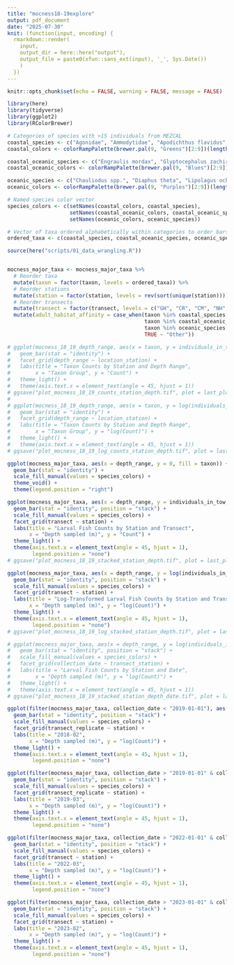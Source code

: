 ```yaml
---
title: "mocness18-19explore"
output: pdf_document
date: "2025-07-30"
knit: (function(input, encoding) {
  rmarkdown::render(
    input,
    output_dir = here::here("output"),
    output_file = paste0(xfun::sans_ext(input), '_', Sys.Date())
    )
  })
---
```


```r
knitr::opts_chunk$set(echo = FALSE, warning = FALSE, message = FALSE)
```

```r
library(here)
library(tidyverse)
library(ggplot2)
library(RColorBrewer)
```

```r
# Categories of species with >15 individuals from MEZCAL
coastal_species <- c("Agonidae", "Ammodytidae", "Apodichthus flavidus", "Artedius spp.", "Citharichthys spp.", "Cottidae", "Gobiidae", "Hemilepidotus spp.", "Hexagrammidae", "Isopsetta isolepis", "Liparis spp.", "Microgadus proximus", "Ophiodon elongatus", "Osmeridae", "Parophrys vetulus", "Pholidae", "Plectobranchus evides", "Psettichthys melanostictus", "Scorpaenichthys marmoratus", "Sebastes spp.", "Xiphister atrophurpureus")
coastal_colors <- colorRampPalette(brewer.pal(9, "Greens")[2:9])(length(coastal_species))

coastal_oceanic_species <- c("Engraulis mordax", "Glyptocephalus zachirus", "Lestidiops ringens", "Lyopsetta exilis", "Sardinops sagax", "Sebastolobus spp.")
coastal_oceanic_colors <- colorRampPalette(brewer.pal(9, "Blues")[2:9])(length(coastal_oceanic_species))

oceanic_species <- c("Chauliodus spp.", "Diaphus theta", "Lipolagus ochotensis", "Myctophidae", "Protomyctophum crockeri", "Stenobrachius leucopsarus", "Tarletonbeania crenularis")
oceanic_colors <- colorRampPalette(brewer.pal(9, "Purples")[2:9])(length(oceanic_species))

# Named species color vector
species_colors <- c(setNames(coastal_colors, coastal_species),
                    setNames(coastal_oceanic_colors, coastal_oceanic_species),
                    setNames(oceanic_colors, oceanic_species))

# Vector of taxa ordered alphabetically within categories to order bars and figure legends
ordered_taxa <- c(coastal_species, coastal_oceanic_species, oceanic_species)

```

```r
source(here("scripts/01_data_wrangling.R"))
```

```r

```

```r
mocness_major_taxa <- mocness_major_taxa %>%
  # Reorder taxa
  mutate(taxon = factor(taxon, levels = ordered_taxa)) %>%
  # Reorder stations
  mutate(station = factor(station, levels = rev(sort(unique(station))))) %>%
  # Reorder transects
  mutate(transect = factor(transect, levels = c("GH", "CR", "CM", "NH", "HH", "RR", "TR")))  %>%
  mutate(adult_habitat_affinity = case_when(taxon %in% coastal_species ~ "Coastal",
                                            taxon %in% coastal_oceanic_species ~ "Coastal-oceanic",
                                            taxon %in% oceanic_species ~ "Oceanic",
                                            TRUE ~ "Other"))
```

```r
# ggplot(mocness_18_19_depth_range, aes(x = taxon, y = individuals_in_tow)) +
#   geom_bar(stat = "identity") +
#   facet_grid(depth_range ~ location_station) +
#   labs(title = "Taxon Counts by Station and Depth Range",
#        x = "Taxon Group", y = "Count") +
#   theme_light() +
#   theme(axis.text.x = element_text(angle = 45, hjust = 1))
# ggsave("plot_mocness_18_19_counts_station_depth.tif", plot = last_plot(), device = "tiff", path=here("output"), width = 36, height = 6, units = "in", dpi = 300)
# 
# ggplot(mocness_18_19_depth_range, aes(x = taxon, y = log(individuals_in_tow))) +
#   geom_bar(stat = "identity") +
#   facet_grid(depth_range ~ location_station) +
#   labs(title = "Taxon Counts by Station and Depth Range",
#        x = "Taxon Group", y = "log(Count)") +
#   theme_light() +
#   theme(axis.text.x = element_text(angle = 45, hjust = 1))
# ggsave("plot_mocness_18_19_log_counts_station_depth.tif", plot = last_plot(), device = "tiff", path=here("output"), width = 36, height = 6, units = "in", dpi = 300)
```

```r
ggplot(mocness_major_taxa, aes(x = depth_range, y = 0, fill = taxon)) +
  geom_bar(stat = "identity") +
  scale_fill_manual(values = species_colors) +
  theme_void() +
  theme(legend.position = "right")

```

```r
ggplot(mocness_major_taxa, aes(x = depth_range, y = individuals_in_tow, fill = taxon)) +
  geom_bar(stat = "identity", position = "stack") +
  scale_fill_manual(values = species_colors) +
  facet_grid(transect ~ station) +
  labs(title = "Larval Fish Counts by Station and Transect",
       x = "Depth sampled (m)", y = "Count") +
  theme_light() +
  theme(axis.text.x = element_text(angle = 45, hjust = 1),
        legend.position = "none")
# ggsave("plot_mocness_18_19_stacked_station_depth.tif", plot = last_plot(), device = "tiff", path=here("output"), width = 10, height = 6, units = "in", dpi = 300)

ggplot(mocness_major_taxa, aes(x = depth_range, y = log(individuals_in_tow), fill = taxon)) +
  geom_bar(stat = "identity", position = "stack") +
  scale_fill_manual(values = species_colors) +
  facet_grid(transect ~ station) +
  labs(title = "Log-Transformed Larval Fish Counts by Station and Transect",
       x = "Depth sampled (m)", y = "log(Count)") +
  theme_light() +
  theme(axis.text.x = element_text(angle = 45, hjust = 1),
        legend.position = "none")
# ggsave("plot_mocness_18_19_log_stacked_station_depth.tif", plot = last_plot(), device = "tiff", path=here("output"), width = 10, height = 6, units = "in", dpi = 300)

# ggplot(mocness_major_taxa, aes(x = depth_range, y = log(individuals_in_tow), fill = taxon)) +
#   geom_bar(stat = "identity", position = "stack") +
#   scale_fill_manual(values = species_colors) +
#   facet_grid(collection_date ~ transect_station) +
#   labs(title = "Larval Fish Counts by Station and Date",
#        x = "Depth sampled (m)", y = "log(Count)") +
#   theme_light() +
#   theme(axis.text.x = element_text(angle = 45, hjust = 1))
# ggsave("plot_mocness_18_19_stacked_station_depth_date.tif", plot = last_plot(), device = "tiff", path=here("output"), width = 45, height = 45, units = "in", dpi = 300)
```

```r
ggplot(filter(mocness_major_taxa, collection_date < "2019-01-01"), aes(x = depth_range, y = log(individuals_in_tow), fill = taxon)) +
  geom_bar(stat = "identity", position = "stack") +
  scale_fill_manual(values = species_colors) +
  facet_grid(transect_replicate ~ station) +
  labs(title = "2018-02",
       x = "Depth sampled (m)", y = "log(Count)") +
  theme_light() +
  theme(axis.text.x = element_text(angle = 45, hjust = 1),
        legend.position = "none")
```


```r
ggplot(filter(mocness_major_taxa, collection_date > "2019-01-01" & collection_date < "2019-12-31"), aes(x = depth_range, y = log(individuals_in_tow), fill = taxon)) +
  geom_bar(stat = "identity", position = "stack") +
  scale_fill_manual(values = species_colors) +
  facet_grid(transect_replicate ~ station) +
  labs(title = "2019-03",
       x = "Depth sampled (m)", y = "log(Count)") +
  theme_light() +
  theme(axis.text.x = element_text(angle = 45, hjust = 1),
        legend.position = "none")
```


```r
ggplot(filter(mocness_major_taxa, collection_date > "2022-01-01" & collection_date < "2022-12-31"), aes(x = depth_range, y = log(individuals_in_tow), fill = taxon)) +
  geom_bar(stat = "identity", position = "stack") +
  scale_fill_manual(values = species_colors) +
  facet_grid(transect ~ station) +
  labs(title = "2022-03",
       x = "Depth sampled (m)", y = "log(Count)") +
  theme_light() +
  theme(axis.text.x = element_text(angle = 45, hjust = 1),
        legend.position = "none")
```


```r
ggplot(filter(mocness_major_taxa, collection_date > "2023-01-01" & collection_date < "2023-12-31"), aes(x = depth_range, y = log(individuals_in_tow), fill = taxon)) +
  geom_bar(stat = "identity", position = "stack") +
  scale_fill_manual(values = species_colors) +
  facet_grid(transect ~ station) +
  labs(title = "2023-02",
       x = "Depth sampled (m)", y = "log(Count)") +
  theme_light() +
  theme(axis.text.x = element_text(angle = 45, hjust = 1),
        legend.position = "none")

```

